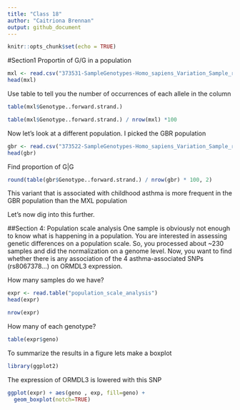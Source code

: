 ```yaml
---
title: "Class 18"
author: "Caitriona Brennan"
output: github_document
---
```


```r
knitr::opts_chunk$set(echo = TRUE)
```

#Section1 Proportin of G/G in a population

```r
mxl <- read.csv("373531-SampleGenotypes-Homo_sapiens_Variation_Sample_rs8067378.csv")
head(mxl)
```

Use table to tell you the number of occurrences of each allele in the column

```r
table(mxl$Genotype..forward.strand.)
```


```r
table(mxl$Genotype..forward.strand.) / nrow(mxl) *100
```

Now let's look at a different population. I picked the GBR population

```r
gbr <- read.csv("373522-SampleGenotypes-Homo_sapiens_Variation_Sample_rs8067378.csv")
head(gbr)
```

Find proportion of G|G

```r
round(table(gbr$Genotype..forward.strand.) / nrow(gbr) * 100, 2)
```

This variant that is associated with childhood asthma is more frequent in the GBR population than the MXL population

Let's now dig into this further.

##Section 4: Population scale analysis 
One sample is obviously not enough to know what is happening in a population. You are
interested in assessing genetic differences on a population scale. So, you processed about
~230 samples and did the normalization on a genome level. Now, you want to find whether
there is any association of the 4 asthma-associated SNPs (rs8067378...) on ORMDL3
expression.

How many samples do we have?

```r
expr <- read.table("population_scale_analysis")
head(expr)
```

```r
nrow(expr)
```

How many of each genotype?

```r
table(expr$geno)
```

To summarize the results in a figure lets make a boxplot

```r
library(ggplot2)
```

The expression of ORMDL3 is lowered with this SNP

```r
ggplot(expr) + aes(geno , exp, fill=geno) +
  geom_boxplot(notch=TRUE)
```



